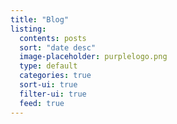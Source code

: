 ```yaml
---
title: "Blog"
listing:
  contents: posts
  sort: "date desc"
  image-placeholder: purplelogo.png
  type: default
  categories: true
  sort-ui: true
  filter-ui: true
  feed: true
---
```

